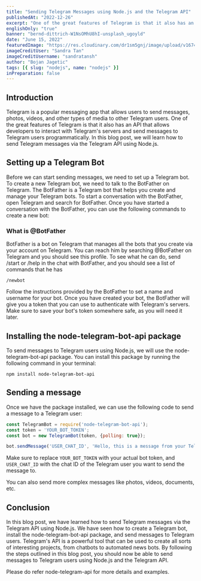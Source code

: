 ```yaml
---
title: "Sending Telegram Messages using Node.js and the Telegram API"
publishedAt: "2022-12-26"
excerpt: "One of the great features of Telegram is that it also has an API that allows developers to interact with Telegram's servers and send messages to Telegram users programmatically."
englishOnly: "true"
banner: "bernd-dittrich-W1NsOMhU8hI-unsplash_ugoyld"
date: "June 15, 2022"
featuredImage: "https://res.cloudinary.com/dr1sm5gnj/image/upload/v1674222182/igutech/blogs/sandra-tan-k9WWliLDUgc-unsplash_yzuojy.jpg"
imageCreditUser: "Sandra Tan"
imageCreditUsername: "sandratansh"
author: "Bojan Jagetic"
tags: [{ slug: "nodejs", name: "nodejs" }]
inPreparation: false
---
```


## Introduction

<Link href="https://telegram.org/">Telegram</Link> is a popular messaging app that allows users to send messages, photos, videos, and other types of media to other Telegram users. One of the great features of Telegram is that it also has an API that allows developers to interact with Telegram's servers and send messages to Telegram users programmatically. In this blog post, we will learn how to send Telegram messages via the Telegram API using Node.js.

## Setting up a Telegram Bot

Before we can start sending messages, we need to set up a Telegram bot. To create a new Telegram bot, we need to talk to the BotFather on Telegram. <Adjusted>The BotFather</Adjusted> is a Telegram bot that helps you create and manage your Telegram bots. To start a conversation with the BotFather, open Telegram and search for BotFather. Once you have started a conversation with the BotFather, you can use the following commands to create a new bot:

### What is @BotFather

BotFather is a bot on Telegram that manages all the bots that you create via your account on Telegram. You can reach him by searching @BotFather on Telegram and you should see this profile. To see what he can do, send /start or /help in the chat with BotFather, and you should see a list of commands that he has

```
/newbot
```

Follow the instructions provided by the BotFather to set a name and username for your bot. Once you have created your bot, the BotFather will give you a token that you can use to authenticate with Telegram's servers. Make sure to save your bot's token somewhere safe, as you will need it later.

## Installing the node-telegram-bot-api package

To send messages to Telegram users using Node.js, we will use the <Link href="https://www.google.com/search?q=node-telegram-bot-api&oq=node-tele&aqs=chrome.1.69i57j0i512l9.2142j0j1&sourceid=chrome&ie=UTF-8">node-telegram-bot-api</Link> package. You can install this package by running the following command in your terminal:

```shell
npm install node-telegram-bot-api
```

## Sending a message

Once we have the package installed, we can use the following code to send a message to a Telegram user:

```javascript
const TelegramBot = require('node-telegram-bot-api');
const token = 'YOUR_BOT_TOKEN';
const bot = new TelegramBot(token, {polling: true});

bot.sendMessage('USER_CHAT_ID', 'Hello, this is a message from your Telegram bot.');
```
Make sure to replace <code>YOUR_BOT_TOKEN</code> with your actual bot token, and <code>USER_CHAT_ID</code> with the chat ID of the Telegram user you want to send the message to.

You can also send more complex messages like photos, videos, documents, etc.

## Conclusion

In this blog post, we have learned how to send Telegram messages via the Telegram API using Node.js. We have seen how to create a Telegram bot, install the node-telegram-bot-api package, and send messages to Telegram users. Telegram's API is a powerful tool that can be used to create all sorts of interesting projects, from chatbots to automated news bots. By following the steps outlined in this blog post, you should now be able to send messages to Telegram users using Node.js and the Telegram API.

Please do refer <Link href="https://github.com/yagop/node-telegram-bot-api">node-telegram-api</Link> for more details and examples.

